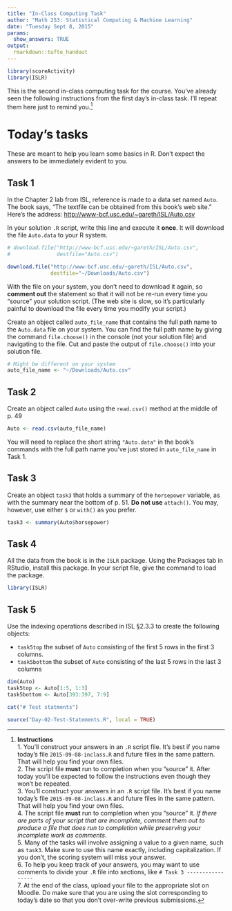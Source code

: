 ```yaml
---
title: "In-Class Computing Task"
author: "Math 253: Statistical Computing & Machine Learning"
date: "Tuesday Sept 8, 2015"
params:
  show_answers: TRUE
output: 
  rmarkdown::tufte_handout
---
```


```r
library(scoreActivity)
library(ISLR)
```

This is the second in-class computing task for the course. You've already seen the following instructions from the first day's in-class task.  I'll repeat them here just to remind you.^[**Instructions**    
1. You'll construct your answers in an `.R` script file. It's best if you name today's file `2015-09-08-inclass.R` and future files in the same pattern.  That will help you find your own files.    
2. The script file **must** run to completion when you "source" it.  After today you'll be expected to follow the instructions even though they won't be repeated.    
3. You'll construct your answers in an `.R` script file. It's best if you name today's file `2015-09-08-inclass.R` and future files in the same pattern.  That will help you find your own files.     
4. The script file **must** run to completion when you "source" it. *If there are parts of your script that are incomplete, comment them out to produce a file that does run to completion while preserving your incomplete work as comments*.    
5. Many of the tasks will involve assigning a value to a given name, such as `task3`.  Make sure to use this name exactly, including capitalization.  If you don't, the scoring system will miss your answer.    
6. To help you keep track of your answers, you may want to use comments to divide your `.R` file into sections, like `# Task 3 -----------------`    
7. At the end of the class, upload your file to the appropriate slot on Moodle.  Do make sure that you are using the slot corresponding to today's date so that you don't over-write previous submissions.]

# Today's tasks

These are meant to help you learn some basics in R.  Don't expect the answers to be immediately evident to you.

## Task 1

In the Chapter 2 lab from ISL, reference is made to a data set named `Auto`.  The book says, "The textfile can be obtained from this book's web site."  Here's the address: <http://www-bcf.usc.edu/~gareth/ISL/Auto.csv>

In your solution `.R` script, write this line and execute it **once**.  It will download the file `Auto.data` to your R system.
```r
# download.file("http://www-bcf.usc.edu/~gareth/ISL/Auto.csv",
#               destfile="Auto.csv")
```

```r
download.file("http://www-bcf.usc.edu/~gareth/ISL/Auto.csv",
              destfile="~/Downloads/Auto.csv")
```

With the file on your system, you don't need to download it again, so **comment out** the statement so that it will not be re-run every time you "source" your solution script. (The web site is slow, so it's particularly painful to download the file every time you modify your script.)

Create an object called `auto_file_name` that contains the full path name to the `Auto.data` file on your system.  You can find the full path name by giving the command `file.choose()` in the console (not your solution file) and navigating to the file.  Cut and paste the output of `file.choose()` into your solution file.

```r
# Might be different on your system
auto_file_name <- "~/Downloads/Auto.csv"
```

## Task 2

Create an object called `Auto` using the `read.csv()` method at the middle of p. 49
```r
Auto <- read.csv(auto_file_name)
```

You will need to replace the short string `"Auto.data"` in the book's commands with the full path name you've just stored in `auto_file_name` in Task 1.

## Task 3

Create an object `task3` that holds a summary of the `horsepower` variable, as with the summary near the bottom of p. 51.  **Do not use** `attach()`. You may, however, use either `$` or `with()` as you prefer. 
```r
task3 <- summary(Auto$horsepower)
```

## Task 4

All the data from the book is in the `ISLR` package.  Using the Packages tab in RStudio, install this package.  In your script file, give the command to load the package.

```r
library(ISLR)
```

## Task 5

Use the indexing operations described in ISL §2.3.3 to create the following objects:

* `task5top` the subset of `Auto` consisting of the first 5 rows in the first 3 columns.
* `task5bottom` the subset of `Auto` consisting of the last 5 rows in the last 3 columns

```r
dim(Auto)
task5top <- Auto[1:5, 1:3]
task5bottom <- Auto[393:397, 7:9]
```

```r
cat("# Test statments")
```

```r
source("Day-02-Test-Statements.R", local = TRUE)
```
